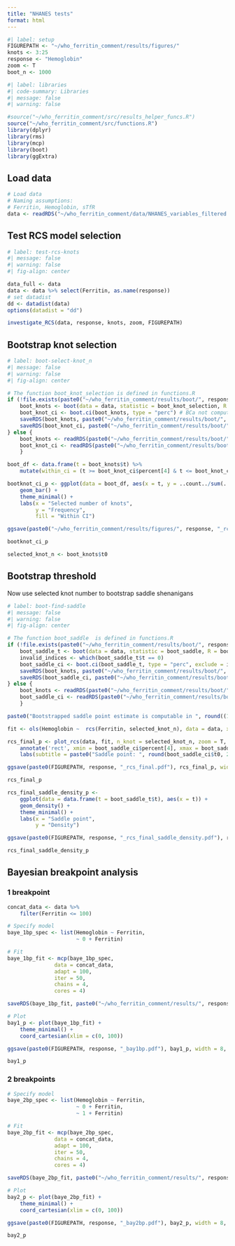 ```yaml
---
title: "NHANES tests"
format: html
---
```


```r
#| label: setup
FIGUREPATH <- "~/who_ferritin_comment/results/figures/"
knots <- 3:25
response <- "Hemoglobin"
zoom <- T
boot_n <- 1000
```

```r
#| label: libraries
#| code-summary: Libraries
#| message: false
#| warning: false

#source("~/who_ferritin_comment/src/results_helper_funcs.R")
source("~/who_ferritin_comment/src/functions.R")
library(dplyr)
library(rms)
library(mcp)
library(boot)
library(ggExtra)
```

## Load data

```r
# Load data
# Naming assumptions:
# Ferritin, Hemoglobin, sTfR
data <- readRDS("~/who_ferritin_comment/data/NHANES_variables_filtered.rds")
```

## Test RCS model selection

```r
# label: test-rcs-knots
#| message: false
#| warning: false
#| fig-align: center

data_full <- data
data <- data %>% select(Ferritin, as.name(response))
# set datadist
dd <- datadist(data)
options(datadist = "dd")

investigate_RCS(data, response, knots, zoom, FIGUREPATH)
```

## Bootstrap knot selection

```r
# label: boot-select-knot_n
#| message: false
#| warning: false
#| fig-align: center

# The function boot_knot_selection is defined in functions.R
if (!file.exists(paste0("~/who_ferritin_comment/results/boot/", response, "_rcs_knots_", boot_n, "_bootobj.rds"))) {
    boot_knots <- boot(data = data, statistic = boot_knot_selection, R = boot_n, response = response, knots = knots)
    boot_knot_ci <- boot.ci(boot_knots, type = "perc") # BCa not computable on discrete data with this tight interval
    saveRDS(boot_knots, paste0("~/who_ferritin_comment/results/boot/", response, "_rcs_knots_", boot_n, "_bootobj.rds"))
    saveRDS(boot_knot_ci, paste0("~/who_ferritin_comment/results/boot/", response, "_rcs_knot_ci_", boot_n, "_boot_ci.rds"))
} else {
    boot_knots <- readRDS(paste0("~/who_ferritin_comment/results/boot/", response, "_rcs_knots_", boot_n, "_bootobj.rds"))
    boot_knot_ci <- readRDS(paste0("~/who_ferritin_comment/results/boot/", response, "_rcs_knot_ci_", boot_n, "_boot_ci.rds"))
    }

boot_df <- data.frame(t = boot_knots$t) %>% 
    mutate(within_ci = (t >= boot_knot_ci$percent[4] & t <= boot_knot_ci$percent[5]))

bootknot_ci_p <- ggplot(data = boot_df, aes(x = t, y = ..count../sum(..count..), fill = within_ci)) + 
    geom_bar() +
    theme_minimal() +
    labs(x = "Selected number of knots",
         y = "Frequency",
         fill = "Within CI")

ggsave(paste0("~/who_ferritin_comment/results/figures/", response, "_rcs_boot_knot_distr.pdf"), bootknot_ci_p, width = 8, height = 6, device = cairo_pdf)

bootknot_ci_p

selected_knot_n <- boot_knots$t0
```

## Bootstrap threshold

Now use selected knot number to bootstrap saddle shenanigans

```r
# label: boot-find-saddle
#| message: false
#| warning: false
#| fig-align: center

# The function boot_saddle  is defined in functions.R
if (!file.exists(paste0("~/who_ferritin_comment/results/boot/", response, "_rcs_saddle_", boot_n, "_bootobj.rds"))) {
    boot_saddle_t <- boot(data = data, statistic = boot_saddle, R = boot_n, response = response, knot_n = selected_knot_n)
    invalid_indices <- which(boot_saddle_t$t == 0)
    boot_saddle_ci <- boot.ci(boot_saddle_t, type = "perc", exclude = invalid_indices)
    saveRDS(boot_knots, paste0("~/who_ferritin_comment/results/boot/", response, "_rcs_saddle_", boot_n, "_bootobj.rds"))
    saveRDS(boot_saddle_ci, paste0("~/who_ferritin_comment/results/boot/", response, "_rcs_saddle_ci_", boot_n, "_boot_ci.rds"))
} else {
    boot_knots <- readRDS(paste0("~/who_ferritin_comment/results/boot/", response, "_rcs_saddle_", boot_n, "_bootobj.rds"))
    boot_saddle_ci <- readRDS(paste0("~/who_ferritin_comment/results/boot/", response, "_rcs_saddle_ci_", boot_n, "_boot_ci.rds"))
    }

paste0("Bootstrapped saddle point estimate is computable in ", round((1 - length(invalid_indices)/length(boot_saddle_t$t)) * 100, 2), "% of iterations.")

fit <- ols(Hemoglobin ~  rcs(Ferritin, selected_knot_n), data = data, x = T, y = T)

rcs_final_p <- plot_rcs(data, fit, n_knot = selected_knot_n, zoom = T, FIGUREPATH = NULL) +
    annotate('rect', xmin = boot_saddle_ci$percent[4], xmax = boot_saddle_ci$percent[5], ymin = -Inf, ymax = Inf, alpha = 0.2, fill = 'black') +
    labs(subtitle = paste0("Saddle point: ", round(boot_saddle_ci$t0, 2), " μg/L [", round(boot_saddle_ci$percent[4], 2), ", ", round(boot_saddle_ci$percent[5], 2), "]"))

ggsave(paste0(FIGUREPATH, response, "_rcs_final.pdf"), rcs_final_p, width = 8, height = 6, device = cairo_pdf)

rcs_final_p

rcs_final_saddle_density_p <-
    ggplot(data = data.frame(t = boot_saddle_t$t), aes(x = t)) +
    geom_density() +
    theme_minimal() +
    labs(x = "Saddle point",
         y = "Density")

ggsave(paste0(FIGUREPATH, response, "_rcs_final_saddle_density.pdf"), rcs_final_saddle_density_p, width = 8, height = 6, device = cairo_pdf)

rcs_final_saddle_density_p
```


## Bayesian breakpoint analysis

### 1 breakpoint
```r
concat_data <- data %>% 
    filter(Ferritin <= 100)

# Specify model
baye_1bp_spec <- list(Hemoglobin ~ Ferritin,
                      ~ 0 + Ferritin)

# Fit
baye_1bp_fit <- mcp(baye_1bp_spec, 
               data = concat_data,
               adapt = 100,
               iter = 50,
               chains = 4,
               cores = 4)

saveRDS(baye_1bp_fit, paste0("~/who_ferritin_comment/results/", response, "_bayesian_1bp.rds"))

# Plot
bay1_p <- plot(baye_1bp_fit) +
    theme_minimal() +
    coord_cartesian(xlim = c(0, 100))

ggsave(paste0(FIGUREPATH, response, "_bay1bp.pdf"), bay1_p, width = 8, height = 6, device = cairo_pdf)

bay1_p
```

### 2 breakpoints
```r
# Specify model
baye_2bp_spec <- list(Hemoglobin ~ Ferritin,
                      ~ 0 + Ferritin,
                      ~ 1 + Ferritin)

# Fit
baye_2bp_fit <- mcp(baye_2bp_spec, 
               data = concat_data,
               adapt = 100,
               iter = 50,
               chains = 4,
               cores = 4)

saveRDS(baye_2bp_fit, paste0("~/who_ferritin_comment/results/", response, "_bayesian_2bp.rds"))

# Plot
bay2_p <- plot(baye_2bp_fit) +
    theme_minimal() +
    coord_cartesian(xlim = c(0, 100)) 

ggsave(paste0(FIGUREPATH, response, "_bay2bp.pdf"), bay2_p, width = 8, height = 6, device = cairo_pdf)

bay2_p
```


